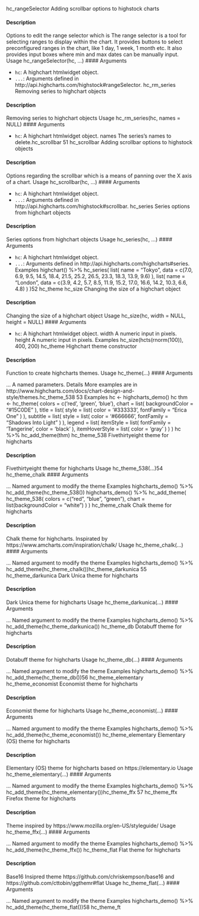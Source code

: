 hc_rangeSelector
Adding scrollbar options to highstock charts

#### Description 

Options to edit the range selector which is The range selector is a tool for selecting ranges to display
within the chart. It provides buttons to select preconfigured ranges in the chart, like 1 day, 1 week,
1 month etc. It also provides input boxes where min and max dates can be manually input.
Usage
hc_rangeSelector(hc, ...)
 #### Arguments 

* ``hc ``: A highchart htmlwidget object.
* ``...``: Arguments defined in http://api.highcharts.com/highstock#rangeSelector.
hc_rm_series
Removing series to highchart objects

#### Description 

Removing series to highchart objects
Usage
hc_rm_series(hc, names = NULL)
 #### Arguments 

* ``hc ``: A highchart htmlwidget object.
names The series’s names to delete.hc_scrollbar
51
hc_scrollbar
Adding scrollbar options to highstock objects

#### Description 

Options regarding the scrollbar which is a means of panning over the X axis of a chart.
Usage
hc_scrollbar(hc, ...)
 #### Arguments 

* ``hc ``: A highchart htmlwidget object.
* ``...``: Arguments defined in http://api.highcharts.com/highstock#scrollbar.
hc_series
Series options from highchart objects

#### Description 

Series options from highchart objects
Usage
hc_series(hc, ...)
 #### Arguments 

* ``hc ``: A highchart htmlwidget object.
* ``...``: Arguments defined in http://api.highcharts.com/highcharts#series.
Examples
highchart() %>%
hc_series(
list(
name = "Tokyo",
data = c(7.0, 6.9, 9.5, 14.5, 18.4, 21.5, 25.2, 26.5, 23.3, 18.3, 13.9, 9.6)
),
list(
name = "London",
data = c(3.9, 4.2, 5.7, 8.5, 11.9, 15.2, 17.0, 16.6, 14.2, 10.3, 6.6, 4.8)
)
)52
hc_theme
hc_size
Changing the size of a highchart object

#### Description 

Changing the size of a highchart object
Usage
hc_size(hc, width = NULL, height = NULL)
 #### Arguments 

* ``hc ``: A highchart htmlwidget object.
width A numeric input in pixels.
height A numeric input in pixels.
Examples
hc_size(hcts(rnorm(100)), 400, 200)
hc_theme
Highchart theme constructor

#### Description 

Function to create highcharts themes.
Usage
hc_theme(...)
 #### Arguments 

...
A named parameters.
Details
More examples are in http://www.highcharts.com/docs/chart-design-and-style/themes.hc_theme_538
53
Examples
hc <- highcharts_demo()
hc
thm <- hc_theme(
colors = c('red', 'green', 'blue'),
chart = list(
backgroundColor = "#15C0DE"
),
title = list(
style = list(
color = '#333333',
fontFamily = "Erica One"
)
),
subtitle = list(
style = list(
color = '#666666',
fontFamily = "Shadows Into Light"
)
),
legend = list(
itemStyle = list(
fontFamily = 'Tangerine',
color = 'black'
),
itemHoverStyle = list(
color = 'gray'
)
)
)
hc %>% hc_add_theme(thm)
hc_theme_538
Fivethirtyeight theme for highcharts

#### Description 

Fivethirtyeight theme for highcharts
Usage
hc_theme_538(...)54
hc_theme_chalk
 #### Arguments 

...
Named argument to modify the theme
Examples
highcharts_demo() %>%
hc_add_theme(hc_theme_538())
highcharts_demo() %>%
hc_add_theme(
hc_theme_538(
colors = c("red", "blue", "green"),
chart = list(backgroundColor = "white")
)
)
hc_theme_chalk
Chalk theme for highcharts

#### Description 

Chalk theme for highcharts. Inspirated by https://www.amcharts.com/inspiration/chalk/
Usage
hc_theme_chalk(...)
 #### Arguments 

...
Named argument to modify the theme
Examples
highcharts_demo() %>%
hc_add_theme(hc_theme_chalk())hc_theme_darkunica
55
hc_theme_darkunica
Dark Unica theme for highcharts

#### Description 

Dark Unica theme for highcharts
Usage
hc_theme_darkunica(...)
 #### Arguments 

...
Named argument to modify the theme
Examples
highcharts_demo() %>%
hc_add_theme(hc_theme_darkunica())
hc_theme_db
Dotabuff theme for highcharts

#### Description 

Dotabuff theme for highcharts
Usage
hc_theme_db(...)
 #### Arguments 

...
Named argument to modify the theme
Examples
highcharts_demo() %>%
hc_add_theme(hc_theme_db())56
hc_theme_elementary
hc_theme_economist
Economist theme for highcharts

#### Description 

Economist theme for highcharts
Usage
hc_theme_economist(...)
 #### Arguments 

...
Named argument to modify the theme
Examples
highcharts_demo() %>%
hc_add_theme(hc_theme_economist())
hc_theme_elementary
Elementary (OS) theme for highcharts

#### Description 

Elementary (OS) theme for highcharts based on https://elementary.io
Usage
hc_theme_elementary(...)
 #### Arguments 

...
Named argument to modify the theme
Examples
highcharts_demo() %>%
hc_add_theme(hc_theme_elementary())hc_theme_ffx
57
hc_theme_ffx
Firefox theme for highcharts

#### Description 

Theme inspired by https://www.mozilla.org/en-US/styleguide/
Usage
hc_theme_ffx(...)
 #### Arguments 

...
Named argument to modify the theme
Examples
highcharts_demo() %>%
hc_add_theme(hc_theme_ffx())
hc_theme_flat
Flat theme for highcharts

#### Description 

Base16 Insipred theme https://github.com/chriskempson/base16 and https://github.com/cttobin/ggthemr#flat
Usage
hc_theme_flat(...)
 #### Arguments 

...
Named argument to modify the theme
Examples
highcharts_demo() %>%
hc_add_theme(hc_theme_flat())58
hc_theme_ft
